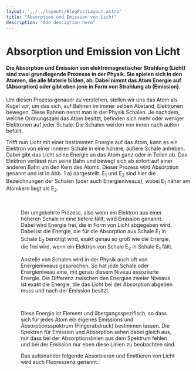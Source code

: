 ```yaml
---
layout: '../../layouts/BlogPostLayout.astro'
title: "Absorption und Emission von Licht"
description: "Add desciption here"
---
```


# Absorption und Emission von Licht

#### Die Absorption und Emission von elektromagnetischer Strahlung (Licht) sind zwei grundlegende Prozesse in der Physik. Sie spielen sich in den Atomen, die alle Materie bilden, ab. Dabei nimmt das Atom Energie auf (Absorption) oder gibt eben jene in Form von Strahlung ab (Emission). 

Um diesen Prozess genauer zu verstehen, stellen wir uns das Atom als Kugel vor, um das sich, auf Bahnen im immer selben Abstand, Elektronen bewegen. Diese Bahnen nennt man in der Physik Schalen. Je nachdem, welche Ordnungszahl das Atom besitzt, befinden sich mehr oder weniger Elektronen auf jeder Schale. Die Schalen werden von innen nach außen befüllt.

Trifft nun Licht mit einer bestimmten Energie auf das Atom, kann es ein Elektron von einer inneren Schale in eine höhere, äußere Schale anheben. Dabei gibt das Licht seine Energie an das Atom ganz oder in Teilen ab. Das Elektron verlässt nun seine Bahn und bewegt sich ab sofort auf einer anderen Bahn um den Kern des Atoms. Dieser Prozess wird Absorption genannt und ist in Abb. 1 a) dargestellt. E<sub>1</sub> und E<sub>2</sub> sind hier die Bezeichnungen der Schalen (oder auch Energieniveaus), wobei E<sub>1</sub> näher am Atomkern liegt als E<sub>2</sub>.

<Figure url="/src/imgs/keywords/abs-emiss.gif" text='test caption' />

&nbsp;

Der umgekehrte Prozess, also wenn ein Elektron aus einer höheren Schale in eine tiefere fällt, wird Emission genannt. Dabei wird Energie frei, die in Form von Licht abgegeben wird. Dabei ist die Energie, die für die Absorption aus Schale E<sub>1</sub> in Schale E<sub>2</sub> benötigt wird, exakt genau so groß wie die Energie, die frei wird, wenn ein Elektron von Schale E<sub>2</sub> in Schale E<sub>1</sub> fällt. 

Anstelle von Schalen wird in der Physik auch oft von Energieniveaus gesprochen. So hat jede Schale oder Energieniveau eine, mit genau diesem Niveau assoziierte Energie. Die Differenz zwischen den Energien zweier Niveaus ist exakt die Energie, die das Licht bei der Absorption abgeben muss und nach der Emission besitzt. 

<LaTeX formula='E = E_2 - E_1 = h\nu_2 - h\nu_1' />

&nbsp;

Diese Energie ist Element und übergangsspezifisch, so dass sich für jedes Atom ein eigenes Emissions und Absorptionsspektrum (Fingerabdruck) bestimmen lassen. Die Spektren für Emission und Absorption sehen dabei gleich aus, nur dass bei der Absorptionslinien aus dem Spektrum fehlen und bei der Emission nur eben diese Linien zu beobachten sind.

Das aufeinander folgende Absorbieren und Emittieren von Licht wird auch Fluoreszenz genannt.
